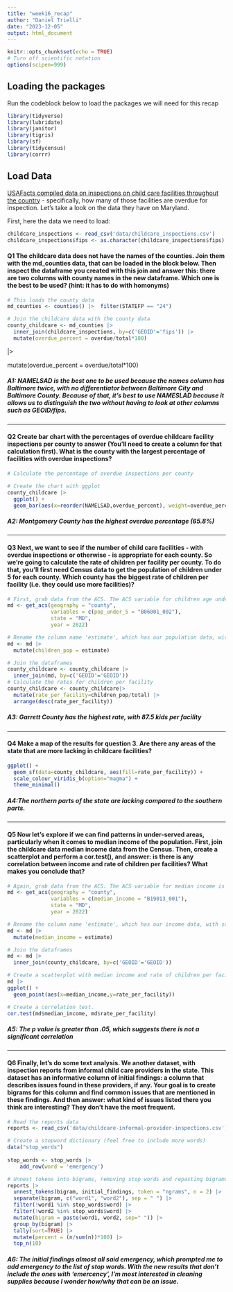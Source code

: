 ```yaml
---
title: "week16_recap"
author: "Daniel Trielli"
date: "2023-12-05"
output: html_document
---
```


```r
knitr::opts_chunk$set(echo = TRUE)
# Turn off scientific notation
options(scipen=999)
```

## Loading the packages

Run the codeblock below to load the packages we will need for this recap

```r
library(tidyverse)
library(lubridate)
library(janitor)
library(tigris)
library(sf)
library(tidycensus)
library(corrr)
```

## Load Data

[USAFacts compiled data on inspections on child care facilities throughout the country](https://usafacts.org/data-projects/childcare-inspections) - specifically, how many of those facilities are overdue for inspection. Let's take a look on the data they have on Maryland.

First, here the data we need to load:

```r
childcare_inspections <- read_csv('data/childcare_inspections.csv')
childcare_inspections$fips <- as.character(childcare_inspections$fips)
```

#### **Q1** The childcare data does not have the names of the counties. Join them with the md_counties data, that can be loaded in the block below. Then inspect the dataframe you created with this join and answer this: there are two columns with county names in the new dataframe. Which one is the best to be used? (hint: it has to do with homonyms)

```r
# This loads the county data
md_counties <- counties() |>  filter(STATEFP == "24")
```

```r
# Join the childcare data with the county data 
county_childcare <- md_counties |>
  inner_join(childcare_inspections, by=c('GEOID'='fips')) |>
  mutate(overdue_percent = overdue/total*100)

```

\|\>

mutate(overdue_percent = overdue/total\*100)

##### A1: NAMELSAD is the best one to be used because the names column has Baltimore twice, with no differentiator between Baltimore City and Baltimore County. Because of that, it's best to use NAMESLAD because it allows us to distinguish the two without having to look at other columns such as GEOID/fips.

------------------------------------------------------------------------

#### **Q2** Create bar chart with the percentages of overdue childcare facility inspections per county to answer (You'll need to create a column for that calculation first). What is the county with the largest percentage of facilities with overdue inspections?

```r
# Calculate the percentage of overdue inspections per county

# Create the chart with ggplot
county_childcare |>
  ggplot() +
  geom_bar(aes(x=reorder(NAMELSAD,overdue_percent), weight=overdue_percent))

```

##### **A2: Montgomery County has the highest overdue percentage (65.8%)**

------------------------------------------------------------------------

#### **Q3** Next, we want to see if the number of child care facilities - with overdue inspections or otherwise - is appropriate for each county. So we're going to calculate the rate of children per facility per county. To do that, you'll first need Census data to get the population of children under 5 for each county. Which county has the biggest rate of children per facility (i.e. they could use more facilities)?

```r
# First, grab data from the ACS. The ACS variable for children age under 5 is B06001_002 We want 2022 data.
md <- get_acs(geography = "county",
              variables = c(pop_under_5 = "B06001_002"),
              state = "MD",
              year = 2022)

```

```r
# Rename the column name 'estimate', which has our population data, with something more useful, like 'children_pop'
md <- md |>
  mutate(children_pop = estimate)
```

```r
# Join the dataframes
county_childcare <- county_childcare |>
  inner_join(md, by=c('GEOID'='GEOID'))
# Calculate the rates for children per facility
county_childcare <- county_childcare|>
  mutate(rate_per_facility=children_pop/total) |>
  arrange(desc(rate_per_facility))

```

##### **A3: Garrett County has the highest rate, with 87.5 kids per facility**

------------------------------------------------------------------------

#### **Q4** Make a map of the results for question 3. Are there any areas of the state that are more lacking in childcare facilities? 

```r
ggplot() +
  geom_sf(data=county_childcare, aes(fill=rate_per_facility)) +
  scale_colour_viridis_b(option="magma") +
  theme_minimal()

```

##### **A4**:The northern parts of the state are lacking compared to the southern parts.

------------------------------------------------------------------------

#### **Q5** Now let's explore if we can find patterns in under-served areas, particularly when it comes to median income of the population. First, join the childcare data median income data from the Census. Then, create a scatterplot and perform a cor.test(), and answer: is there is any correlation between income and rate of children per facilities? What makes you conclude that?

```r
# Again, grab data from the ACS. The ACS variable for median income is B19013_001. We want 2022 data again.
md <- get_acs(geography = "county",
              variables = c(median_income = "B19013_001"),
              state = "MD",
              year = 2022)


```

```r
# Rename the column name 'estimate', which has our income data, with something more useful, like 'median_income'
md <- md |>
  mutate(median_income = estimate)
```

```r
# Join the dataframes
md <- md |>
  inner_join(county_childcare, by=c('GEOID'='GEOID'))

```

```r
# Create a scatterplot with median income and rate of children per facility
md |>
ggplot() +
  geom_point(aes(x=median_income,y=rate_per_facility)) 

```

```r
# Create a correlation test.
cor.test(md$median_income, md$rate_per_facility)

```

##### A5: The p value is greater than .05, which suggests there is not a significant correlation

------------------------------------------------------------------------

#### **Q6** Finally, let's do some text analysis. We another dataset, with inspection reports from informal child care providers in the state. This dataset has an informative column of initial findings: a column that describes issues found in these providers, if any. Your goal is to create bigrams for this column and find common issues that are mentioned in these findings. And then answer: what kind of issues listed there you think are interesting? They don't have the most frequent.

```r
# Read the reports data
reports <- read_csv('data/childcare-informal-provider-inspections.csv') |> clean_names()
```

```r
# Create a stopword dictionary (feel free to include more words)
data("stop_words") 
  
stop_words <- stop_words |>
    add_row(word = 'emergency')


```

```r
# Unnest tokens into bigrams, removing stop words and repasting bigrams, list bigrams
reports |>
  unnest_tokens(bigram, initial_findings, token = "ngrams", n = 2) |>
  separate(bigram, c("word1", "word2"), sep = " ") |>
  filter(!word1 %in% stop_words$word) |>
  filter(!word2 %in% stop_words$word) |>
  mutate(bigram = paste(word1, word2, sep=" ")) |>
  group_by(bigram) |>
  tally(sort=TRUE) |>
  mutate(percent = (n/sum(n))*100) |>
  top_n(10)
```

##### A6: The initial findings almost all said emergency, which prompted me to add emergency to the list of stop words. With the new results that don't include the ones with 'emercency', I'm most interested in cleaning supplies because I wonder how/why that can be an issue. 
